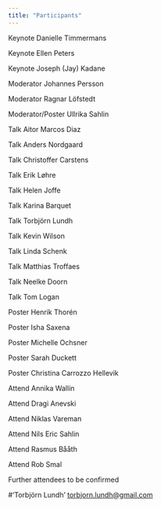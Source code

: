 ```yaml
---
title: "Participants"
---
```


Keynote Danielle Timmermans

Keynote Ellen Peters

Keynote Joseph (Jay) Kadane

Moderator Johannes Persson

Moderator Ragnar Löfstedt

Moderator/Poster Ullrika Sahlin

Talk Aitor Marcos Diaz

Talk Anders Nordgaard

Talk Christoffer Carstens

Talk Erik Løhre

Talk Helen Joffe

Talk Karina Barquet

Talk Torbjörn Lundh

Talk Kevin Wilson

Talk Linda Schenk

Talk Matthias Troffaes

Talk Neelke Doorn

Talk Tom Logan

Poster Henrik Thorén

Poster Isha Saxena

Poster Michelle Ochsner

Poster Sarah Duckett

Poster Christina Carrozzo Hellevik

Attend Annika Wallin

Attend Dragi Anevski

Attend Niklas Vareman

Attend Nils Eric Sahlin

Attend Rasmus Bååth

Attend Rob Smal

Further attendees to be confirmed

#'Torbjörn Lundh' <torbjorn.lundh@gmail.com>
